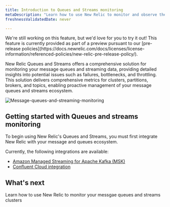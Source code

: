 ```yaml
---
title: Introduction to Queues and Streams monitoring
metaDescription: "Learn how to use New Relic to monitor and observe the performance of your Kafka message queues and streaming data."
freshnessValidatedDate: never

---
```


<Callout title="Preview">
We're still working on this feature, but we'd love for you to try it out!
This feature is currently provided as part of a preview pursuant to our [pre-release policies](https://docs.newrelic.com/docs/licenses/license-information/referenced-policies/new-relic-pre-release-policy/).
</Callout>

New Relic Queues and Streams offers a comprehensive solution for monitoring your message queues and streaming data, providing detailed insights into potential issues such as failures, bottlenecks, and throttling.
This solution delivers comprehensive metrics for clusters, partitions, brokers, and topics, enabling proactive management of your message queues and streams ecosystem. 

<img
  title="Message-queues-and-streaming-monitoring"
  alt="Message-queues-and-streaming-monitoring"
  src="/images/kafka-monitoring.webp"
/>

## Getting started with Queues and streams monitoring

To begin using New Relic's Queues and Streams, you must first integrate New Relic with your message and queues ecosystem. 

Currently, the following integrations are available:

* [Amazon Managed Streaming for Apache Kafka (MSK)](/docs/message-queues-streaming/installation/aws-managed-kafka-msk-integration)
* [Confluent Cloud integration](/docs/message-queues-streaming/installation/confluent-cloud-integration)



## What's next

<DocTiles>
  
  <DocTile title="Data and UI" path="/docs/message-queues-streaming/ui-data/understand-ui" >Learn how to use New Relic to monitor your messgae queues and streams clusters</DocTile>
</DocTiles>